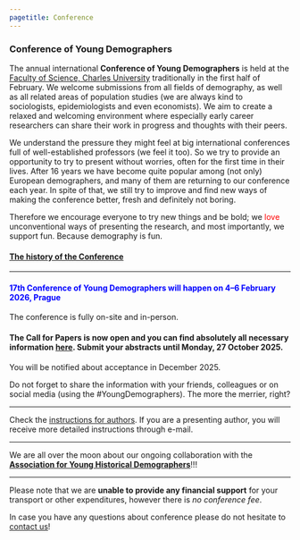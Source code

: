 ---
pagetitle: Conference
---

<link rel="stylesheet" href="styles.css" type="text/css">

### Conference of Young Demographers
The annual international **Conference of Young Demographers** is held at the [Faculty of Science, Charles University](https://www.natur.cuni.cz/eng) traditionally in the first half of February. We welcome submissions from all fields of demography, as well as all related areas of population studies (we are always kind to sociologists, epidemiologists and even economists). We aim to create a relaxed and welcoming environment where especially early career researchers can share their work in progress and thoughts with their peers.

We understand the pressure they might feel at big international conferences full of well-established professors (we feel it too). So we try to provide an opportunity to try to present without worries, often for the first time in their lives. After 16 years we have become quite popular among (not only) European demographers, and many of them are returning to our conference each year. In spite of that, we still try to improve and find new ways of making the conference better, fresh and definitely not boring. 

Therefore we encourage everyone to try new things and be bold; we  <span style="color:red">love</span> unconventional ways of presenting the research, and most importantly, we support fun. Because demography is fun. 

#### [The history of the Conference](https://youngdemographers.github.io/history.html)

***
#### <span style="color:blue"> **17th Conference of Young Demographers** will happen on **4–6 February 2026, Prague** </span>####

The conference is fully on-site and in-person. 

#### The Call for Papers is now open and you can find absolutely all necessary information [here](https://docs.google.com/document/d/1Zcsnq7Up3PU6a2m2aS-R3w6LAQpfII3UIIqos7LGl7A/edit?tab=t.0).  Submit your abstracts until Monday, 27 October 2025. 

You will be notified about acceptance in December 2025.

Do not forget to share the information with your friends, colleagues or on social media (using the #YoungDemographers). The more the merrier, right?

***

Check the [instructions for authors](https://youngdemographers.github.io/instructions.html). If you are a presenting author, you will receive more detailed instructions through e-mail. 

***

We are all over the moon about our ongoing collaboration with the [**Association for Young Historical Demographers**](https://www.younghistoricaldemographers.com/)!!!  

***

Please note that we are **unable to provide any financial support** for your transport or other expenditures, however there is *no conference fee*.

In case you have any questions about conference please do not hesitate to [contact us](https://youngdemographers.github.io/contact.html)!
